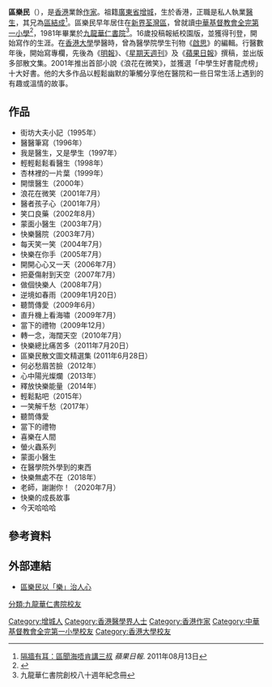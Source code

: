 '''區樂民'''（{{lang-en|Au Lok Man}}），是[[香港|香港]]業餘[[作家|作家]]。祖籍[[廣東省|廣東省]][[增城|增城]]，生於香港，正職是私人執業[[醫生|醫生]]，其兄為[[區結成|區結成]]<ref>[http://www1.hk.apple.nextmedia.com/template/apple/art_main.php?iss_id=20110813&sec_id=4104&art_id=15520600 隔牆有耳：區聞海唔肯講三叔] ''蘋果日報''. 2011年08月13日</ref>。區樂民早年居住在[[新界|新界]][[荃灣區|荃灣區]]，曾就讀[[中華基督教會全完第一小學|中華基督教會全完第一小學]]<ref>{{cite web |url=http://archive.ph/KRNOD#selection-799.2-1036.1 |title=「大與小」- 區樂民 |last= |first= |date=2007-02-08|website= |publisher=香港蘋果日報 |access-date= 2019-10-31 |quote=}}</ref>，1981年畢業於[[九龍華仁書院|九龍華仁書院]]<ref>九龍華仁書院創校八十週年紀念冊</ref>。16歲投稿報紙校園版，並獲得刊登，開始寫作的生涯。在[[香港大學|香港大學]]學醫時，曾為醫學院學生刊物《[[啟思|啟思]]》的編輯。行醫數年後，開始寫專欄，先後為《[[明報|明報]]》、《[[星期天週刊|星期天週刊]]》及《[[蘋果日報_(香港)|蘋果日報]]》撰稿，並出版多部散文集。2001年推出首部小說《浪花在微笑》，並獲選「中學生好書龍虎榜」十大好書。他的大多作品以輕鬆幽默的筆觸分享他在醫院和一些日常生活上遇到的有趣或溫情的故事。

==作品==
*街坊大夫小記（1995年）
*醫醫筆寫（1996年）
*我是醫生，又是學生（1997年）
*輕輕鬆鬆看醫生（1998年）
*杏林裡的一片葉（1999年）
*開懷醫生（2000年）
*浪花在微笑（2001年7月）
*醫者孩子心（2001年7月）
*笑口良藥（2002年8月）
*蒙面小醫生（2003年7月）
*快樂醫院（2003年7月）
*每天笑一笑（2004年7月）
*快樂在你手（2005年7月）
*開開心心又一天（2006年7月）
*把憂傷射到天空（2007年7月）
*做個快樂人（2008年7月）
*逆境如春雨（2009年1月20日）
*聽筒傳愛（2009年6月）
*直升機上看海嘯（2009年7月）
*當下的禮物（2009年12月）
*轉一念，海闊天空（2010年7月）
*快樂總比痛苦多（2011年7月20日）
*區樂民散文圖文精選集 (2011年6月28日）
*何必愁眉苦臉（2012年）
*心中陽光燦爛（2013年）
*釋放快樂能量（2014年）
*輕鬆點吧（2015年）
*一笑解千愁（2017年）
*聽筒傳愛
*當下的禮物
*喜樂在人間
*螢火蟲系列
*蒙面小醫生
*在醫學院外學到的東西
*快樂無處不在（2018年）
*老師，謝謝你！（2020年7月）
*快樂的成長故事
*今天哈哈哈

== 參考資料 ==
<div class="references-small">
<references />
</div>

== 外部連結 ==
*[http://www.com.cuhk.edu.hk/ubeat_past/980422/22people.htm 區樂民以「樂」治人心]{{Wayback|url=http://www.com.cuhk.edu.hk/ubeat_past/980422/22people.htm |date=20120501215749 }}

[[Category:增城人|Category:增城人]]
[[Category:香港醫學界人士|Category:香港醫學界人士]] 
[[Category:香港作家|Category:香港作家]]
[[Category:中華基督教會全完第一小學校友|Category:中華基督教會全完第一小學校友]]
[[分類:九龍華仁書院校友|分類:九龍華仁書院校友]]
[[Category:香港大學校友|Category:香港大學校友]]